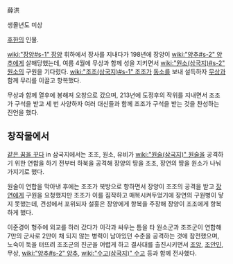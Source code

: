 薛洪

생몰년도 미상

[[후한]]의 인물.

[[wiki:"장양#s-1" 장양]] 휘하에서 장사를 지내다가 198년에 장양이 [[wiki:"양추#s-2" 양추]]에게 살해당했는데, 여름 4월에 무상과 함께 성을 지키면서 [[wiki:"원소(삼국지)#s-2" 원소]]의 구원을 기다렸다. [[wiki:"조조(삼국지)#s-1" 조조]]가 [[동소]]를 보내 설득하자 [[무상]]과 함께 무리를 이끌고 항복했다.

무상과 함께 열후에 봉해져 오창으로 갔으며, 213년에 도정후의 작위를 지내면서 조조가 구석을 받고 세 번 사양하자 여러 대신들과 함께 조조가 구석을 받는 것을 찬성하는 진언을 했다.

== 창작물에서 ==
[[같은 꿈을 꾸다]] in 삼국지에서는 조조, 원소, 유비가 [[wiki:"원술(삼국지)" 원술]]을 공격하기 위한 연합을 하기 전부터 하북을 공격해 장양의 땅을 조조, 장연의 땅을 원소가 나눠가지기로 했다.

원술이 연합을 막아낸 후에는 조조가 북방으로 향하면서 장양이 조조의 공격을 받고 [[장연]]에게 구원을 요청했지만 조조가 이를 짐작하고 매복시켜두었기에 장연의 구원병이 닿지 못했는데, 견성에서 포위되자 설홍은 장양에게 항복을 주장해 장양이 조조에게 항복하게 했다.

이준경이 형주에 외교를 하러 갔다가 이각과 싸우는 틈을 타 원소군과 조조군이 연합해 7만의 군사로 2만이 채 되지 않는 병력이 남아있던 수춘을 공격하는 것에 참전했으며, 노숙이 둑을 터뜨려 조조군의 진군을 어렵게 하고 결사대를 출진시키면서 [[조앙]], [[조안민]], 무상, [[wiki:"양추#s-2" 양추]], [[wiki:"수고(삼국지)" 수고]] 등과 함께 전사했다.
